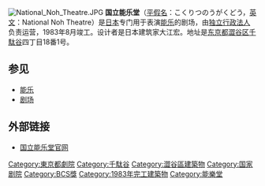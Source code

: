 [[File:National_Noh_Theatre.JPG|thumb]]
'''国立能乐堂'''（[[平假名|平假名]]：こくりつのうがくどう，[[英文|英文]]：National Noh Theatre）是[[日本|日本]]专门用于表演[[能乐|能乐]]的剧场，由[[独立行政法人|独立行政法人]]{{link-ja|日本藝術文化振興會|日本芸術文化振興会}}负责运营，1983年8月竣工。设计者是日本建筑家大江宏。地址是[[东京都|东京都]][[澀谷区|澀谷区]][[千駄谷|千駄谷]]四丁目18番1号。

== 参见 ==
*[[能乐|能乐]]
*[[剧场_(建筑)|剧场]]

== 外部链接 ==
*[http://www.ntj.jac.go.jp/nou.html 国立能乐堂官网]{{Wayback|url=http://www.ntj.jac.go.jp/nou.html |date=20110830162208 }}

{{DEFAULTSORT:Kokuritsu Nogakudo}}
[[Category:東京都劇院|Category:東京都劇院]]
[[Category:千駄谷|Category:千駄谷]]
[[Category:澀谷區建築物|Category:澀谷區建築物]]
[[Category:国家剧院|Category:国家剧院]]
[[Category:BCS獎|Category:BCS獎]]
[[Category:1983年完工建築物|Category:1983年完工建築物]]
[[Category:能樂堂|Category:能樂堂]]